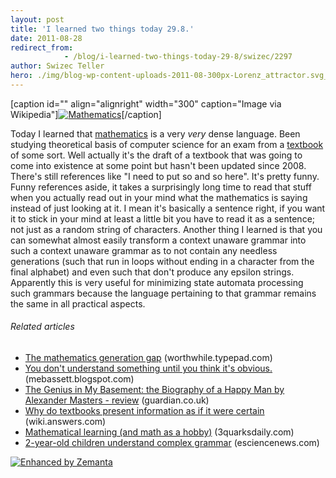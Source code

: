```yaml
---
layout: post
title: 'I learned two things today 29.8.'
date: 2011-08-28
redirect_from: 
            - /blog/i-learned-two-things-today-29-8/swizec/2297
author: Swizec Teller
hero: ./img/blog-wp-content-uploads-2011-08-300px-Lorenz_attractor.svg_.png
---
```

\[caption id="" align="alignright" width="300" caption="Image via Wikipedia"][![Mathematics](./img/blog-wp-content-uploads-2011-08-300px-Lorenz_attractor.svg_.png "Mathematics")](http://commons.wikipedia.org/wiki/File:Lorenz_attractor.svg)\[/caption]

Today I learned that [mathematics](http://en.wikipedia.org/wiki/Mathematics "Mathematics") is a very _very_ dense language. Been studying theoretical basis of computer science for an exam from a [textbook](http://en.wikipedia.org/wiki/Textbook "Textbook") of some sort. Well actually it's the draft of a textbook that was going to come into existence at some point but hasn't been updated since 2008. There's still references like "I need to put so and so here". It's pretty funny. Funny references aside, it takes a surprisingly long time to read that stuff when you actually read out in your mind what the mathematics is saying instead of just looking at it. I mean it's basically a sentence right, if you want it to stick in your mind at least a little bit you have to read it as a sentence; not just as a random string of characters. Another thing I learned is that you can somewhat almost easily transform a context unaware grammar into such a context unaware grammar as to not contain any needless generations (such that run in loops without ending in a character from the final alphabet) and even such that don't produce any epsilon strings. Apparently this is very useful for minimizing state automata processing such grammars because the language pertaining to that grammar remains the same in all practical aspects.

###### Related articles

- [The mathematics generation gap](http://worthwhile.typepad.com/worthwhile_canadian_initi/2011/05/bridging-the-mathematics-generation-gap.html) (worthwhile.typepad.com)
- [You don't understand something until you think it's obvious.](http://mebassett.blogspot.com/2011/06/you-dont-understand-something-until-you.html) (mebassett.blogspot.com)
- [The Genius in My Basement: the Biography of a Happy Man by Alexander Masters - review](http://r.zemanta.com/?u=http%3A//www.guardian.co.uk/books/2011/aug/28/genius-basement-alexander-masters-review&a=53261337&rid=4e3b1538-4619-4c97-8258-e9106def5e33&e=883116130eaead154a82a3dffbf7505b) (guardian.co.uk)
- [Why do textbooks present information as if it were certain](http://wiki.answers.com/Q/Why_do_textbooks_present_information_as_if_it_were_certain) (wiki.answers.com)
- [Mathematical learning (and math as a hobby)](http://www.3quarksdaily.com/3quarksdaily/2011/08/mathematical-learning-and-math-as-a-hobby.html) (3quarksdaily.com)
- [2-year-old children understand complex grammar](http://esciencenews.com/articles/2011/08/23/2.year.old.children.understand.complex.grammar) (esciencenews.com)

[![Enhanced by Zemanta](http://img.zemanta.com/zemified_e.png?x-id=4e3b1538-4619-4c97-8258-e9106def5e33)](http://www.zemanta.com/ "Enhanced by Zemanta")